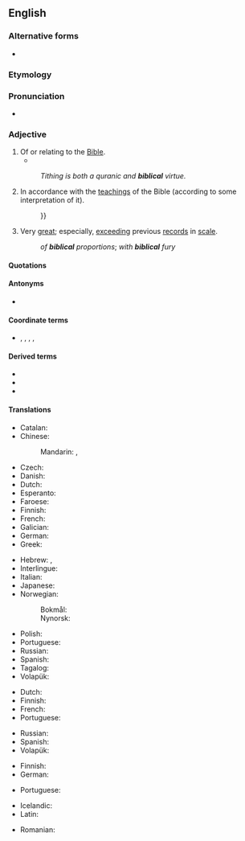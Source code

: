 {{also|Biblical}}
==English==

===Alternative forms===
* {{l|en|Biblical}}

===Etymology===
{{suf|en|bible|ical}}

===Pronunciation===
* {{IPA|en|/ˈbɪblɪkəl/}}

===Adjective===
{{en-adj}}

# Of or relating to the [[Bible]].
#* {{quote-book|en|year=1963|author={{w|Margery Allingham}}
|title={{w|The China Governess}}
|chapter=3|url=http://openlibrary.org/works/OL2004261W
|passage=Sepia Delft tiles surrounded the fireplace, their crudely drawn '''Biblical''' scenes in faded cyclamen blending with the pinkish pine, while above them, instead of a mantelshelf, there was an archway high enough to form a balcony with slender balusters and a tapestry-hung wall behind.}}
#: ''Tithing is both a quranic and '''biblical''' virtue.''
# In accordance with the [[teaching]]s of the Bible (according to some interpretation of it).
#: {{ux|en|The [[biblical]] [[teaching]] is that{{...}}}}
#: {{ux|en|'''biblical''' morality}}
# Very [[great]]; especially, [[exceeding]] previous [[records]] in [[scale]].
#: ''of '''biblical''' proportions''; ''with '''biblical''' fury''

====Quotations====
{{seeCites|en}}

====Antonyms====
* {{l|en|unbiblical}}

====Coordinate terms====
* {{l|en|Qur'anic}}, {{l|en|Torahic}}, {{l|en|Talmudic}}, {{l|en|Vedic}}, {{l|en|Avestan}}

====Derived terms====
* {{l|en|biblical proportions}}
* {{l|en|biblical studies}}
* {{l|en|know someone in the biblical sense}}

====Translations====
{{trans-top|of or relating to the Bible}}
* Catalan: {{t+|ca|bíblic}}
* Chinese:
*: Mandarin: {{t+|cmn|聖經|alt=聖經的|sc=Hani}}, {{t+|cmn|圣经|tr=shèngjīng de|alt=圣经的|sc=Hani}}
* Czech: {{t+|cs|biblický}}
* Danish: {{t|da|bibelsk}}
* Dutch: {{t+|nl|bijbels}}
* Esperanto: {{t|eo|biblia}}
* Faroese: {{t|fo|bíbilskur}}
* Finnish: {{t+|fi|raamatullinen}}
* French: {{t+|fr|biblique}}
* Galician: {{t|gl|bíblico|m}}
* German: {{t+|de|biblisch}}
* Greek: {{t+|el|βιβλικός|sc=Grek}}
{{trans-mid}}
* Hebrew: {{t|he|מִקְרָאִי|tr=miqra'í}}, {{t|he|תנ״כי|m|tr=tanachí|alt=תָּנָ"כִי}}
* Interlingue: {{t|ie|biblic}}
* Italian: {{t+|it|biblico}}
* Japanese: {{t+|ja|聖書|alt=聖書の|tr=せいしょの, seisho no}}
* Norwegian:
*: Bokmål: {{t+|nb|bibelsk}}
*: Nynorsk: {{t|nn|bibelsk}}
* Polish: {{t+|pl|biblijny}}
* Portuguese: {{t+|pt|bíblico}}
* Russian: {{t+|ru|библе́йский}}
* Spanish: {{t+|es|bíblico}}
* Tagalog: {{t|tl|bibliyahin}}
* Volapük: {{t+|vo|bibik}}
{{trans-bottom}}

{{trans-top|in accordance with the teachings of the Bible}}
* Dutch: {{t+|nl|bijbels}}
* Finnish: {{t+|fi|raamatullinen}}
* French: {{t+|fr|biblique}}
* Portuguese: {{t+|pt|bíblico}}
{{trans-mid}}
* Russian: {{t+|ru|библе́йский}}
* Spanish: {{t+|es|bíblico}}
* Volapük: {{t+|vo|bibik}}
{{trans-bottom}}

{{trans-top|very great, exceeding previous records}}
* Finnish: {{t+|fi|raamatullinen}}
* German: {{t+|de|biblisch}}
{{trans-mid}}
* Portuguese: {{t+|pt|bíblico}}
{{trans-bottom}}

{{checktrans-top}}
* Icelandic: {{t-check|is|biblía|alt=biblíu-}} <!-- was "[[biblía|biblíu-]]" - assumed inflected form or vocalised spelling; please verify if linking is acceptable. see [[User:Kephir/gadgets/xte#Translation_fixing]] -->
* Latin: {{t-check|la|biblicus}}
{{trans-mid}}
* Romanian: {{t+check|ro|biblic}}
{{trans-bottom}}